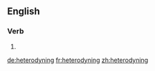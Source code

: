 ==English==

===Verb===
{{head|en}}

# {{present participle of|heterodyne|lang=en}}

[[de:heterodyning]]
[[fr:heterodyning]]
[[zh:heterodyning]]